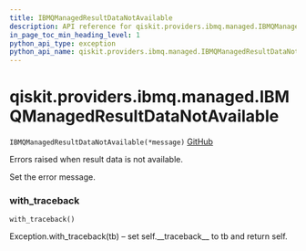 ```yaml
---
title: IBMQManagedResultDataNotAvailable
description: API reference for qiskit.providers.ibmq.managed.IBMQManagedResultDataNotAvailable
in_page_toc_min_heading_level: 1
python_api_type: exception
python_api_name: qiskit.providers.ibmq.managed.IBMQManagedResultDataNotAvailable
---
```


# qiskit.providers.ibmq.managed.IBMQManagedResultDataNotAvailable

<span id="qiskit.providers.ibmq.managed.IBMQManagedResultDataNotAvailable" />

`IBMQManagedResultDataNotAvailable(*message)` [GitHub](https://github.com/qiskit/qiskit-ibmq-provider/tree/stable/0.15/qiskit/providers/ibmq/managed/exceptions.py "view source code")

Errors raised when result data is not available.

Set the error message.

### with\_traceback

<span id="qiskit.providers.ibmq.managed.IBMQManagedResultDataNotAvailable.with_traceback" />

`with_traceback()`

Exception.with\_traceback(tb) – set self.\_\_traceback\_\_ to tb and return self.

